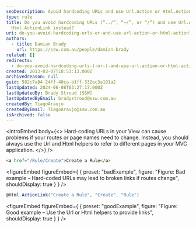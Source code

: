 ```yaml
---
seoDescription: Avoid hardcoding URLs and use Url.Action or Html.ActionLink instead to ensure that your links remain valid even if routes or page names change.
type: rule
title: Do you avoid hardcoding URLs (“../”, “~/”, or “/”) and use Url.Action or
  Html.ActionLink instead?
uri: do-you-avoid-hardcoding-urls-or-and-use-url-action-or-html-actionlink-instead
authors:
  - title: Damian Brady
    url: https://ssw.com.au/people/damian-brady
related: []
redirects:
  - do-you-avoid-hardcoding-urls-(-or-)-and-use-url-action-or-html-actionlink-instead
created: 2013-03-07T18:53:13.000Z
archivedreason: null
guid: 582c7a84-24ff-40ca-b1ff-332ec3a191a2
lastUpdated: 2024-06-08T03:27:17.000Z
lastUpdatedBy: Brady Stroud [SSW]
lastUpdatedByEmail: bradystroud@ssw.com.au
createdBy: TiagoAraujo
createdByEmail: TiagoAraujo@ssw.com.au
isArchived: false
---
```


<introEmbed
  body={<>
Hard-coding URLs in your View can cause problems if your routes or page names need to change. Instead, you should always use the Url and Html helpers to refer to different pages in your MVC application.
  </>}
/>
```html
<a href="/Rule/Create">Create a Rule</a>
```

<figureEmbed figureEmbed={ {
  preset: "badExample",
  figure: "Figure: Bad example – Hard-coded URLs may lead to broken links if routes change",
  shouldDisplay: true
} } />


```cs
@Html.ActionLink("Create a Rule", "Create", "Rule")
```

<figureEmbed figureEmbed={ {
  preset: "goodExample",
  figure: "Figure: Good example – Use the Url or Html helpers to provide links",
  shouldDisplay: true
} } />
